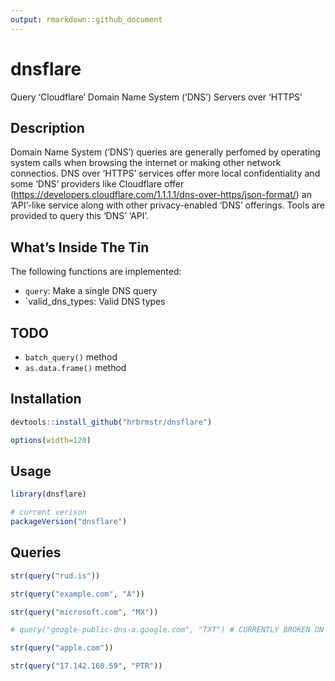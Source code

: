 ```yaml
---
output: rmarkdown::github_document
---
```


# dnsflare

Query 'Cloudflare' Domain Name System ('DNS') Servers over 'HTTPS'

## Description

Domain Name System ('DNS') queries are generally perfomed by operating
system calls when browsing the internet or making other network connectios. DNS
over 'HTTPS' services offer more local confidentiality and some 'DNS' providers
like Cloudflare offer (<https://developers.cloudflare.com/1.1.1.1/dns-over-https/json-format/>)
an 'API'-like service along with other privacy-enabled 'DNS' offerings. Tools are
provided to query this 'DNS' 'API'.

## What's Inside The Tin

The following functions are implemented:

- `query`:	Make a single DNS query
- `valid_dns_types:	Valid DNS types

## TODO

- `batch_query()` method
- `as.data.frame()` method

## Installation

```r
devtools::install_github("hrbrmstr/dnsflare")
```

```r
options(width=120)
```

## Usage

```r
library(dnsflare)

# current verison
packageVersion("dnsflare")

```

## Queries

```r
str(query("rud.is"))

str(query("example.com", "A")) 

str(query("microsoft.com", "MX"))

# query("google-public-dns-a.google.com", "TXT") # CURRENTLY BROKEN ON CLOUDFLARE'S END

str(query("apple.com"))

str(query("17.142.160.59", "PTR"))
```
